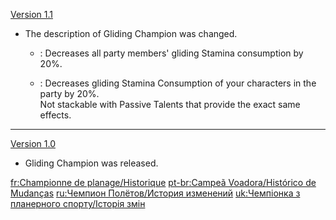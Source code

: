 {{Change History/Header}}
[[Version 1.1]]
*The description of Gliding Champion was changed.
** {{Color|Old description}}: Decreases all party members' gliding Stamina consumption by 20%.
** {{Color|New description}}: Decreases gliding Stamina Consumption of your characters in the party by 20%.<br>Not stackable with Passive Talents that provide the exact same effects.
----
[[Version 1.0]]
*Gliding Champion was released.
<noinclude>


[[fr:Championne de planage/Historique]]
[[pt-br:Campeã Voadora/Histórico de Mudanças]]
[[ru:Чемпион Полётов/История изменений]]
[[uk:Чемпіонка з планерного спорту/Історія змін]]
</noinclude>